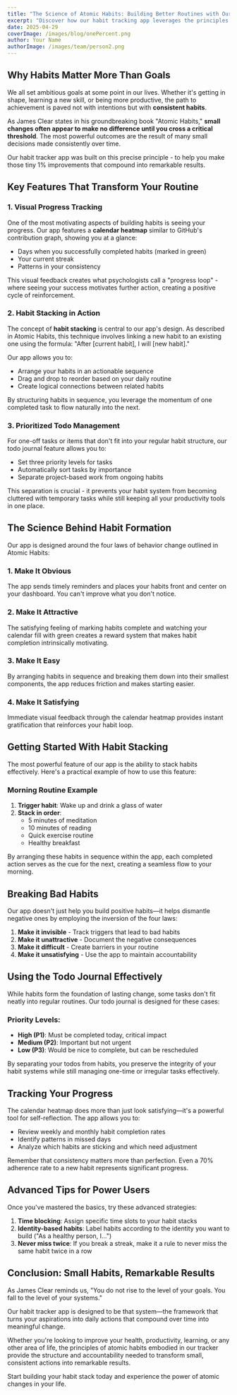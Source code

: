 ```yaml
---
title: "The Science of Atomic Habits: Building Better Routines with Our Habit Tracker"
excerpt: "Discover how our habit tracking app leverages the principles of Atomic Habits to help you build lasting positive changes through habit stacking, visual progress tracking, and prioritized task management."
date: 2025-04-29
coverImage: /images/blog/onePercent.png
author: Your Name
authorImage: /images/team/person2.png
---
```


## Why Habits Matter More Than Goals

We all set ambitious goals at some point in our lives. Whether it's getting in shape, learning a new skill, or being more productive, the path to achievement is paved not with intentions but with **consistent habits**.

As James Clear states in his groundbreaking book "Atomic Habits," **small changes often appear to make no difference until you cross a critical threshold**. The most powerful outcomes are the result of many small decisions made consistently over time.

Our habit tracker app was built on this precise principle - to help you make those tiny 1% improvements that compound into remarkable results.

## Key Features That Transform Your Routine

### 1. Visual Progress Tracking

One of the most motivating aspects of building habits is seeing your progress. Our app features a **calendar heatmap** similar to GitHub's contribution graph, showing you at a glance:

- Days when you successfully completed habits (marked in green)
- Your current streak
- Patterns in your consistency

This visual feedback creates what psychologists call a "progress loop" - where seeing your success motivates further action, creating a positive cycle of reinforcement.

### 2. Habit Stacking in Action

The concept of **habit stacking** is central to our app's design. As described in Atomic Habits, this technique involves linking a new habit to an existing one using the formula: "After [current habit], I will [new habit]."

Our app allows you to:

- Arrange your habits in an actionable sequence
- Drag and drop to reorder based on your daily routine
- Create logical connections between related habits

By structuring habits in sequence, you leverage the momentum of one completed task to flow naturally into the next.

### 3. Prioritized Todo Management

For one-off tasks or items that don't fit into your regular habit structure, our todo journal feature allows you to:

- Set three priority levels for tasks
- Automatically sort tasks by importance
- Separate project-based work from ongoing habits

This separation is crucial - it prevents your habit system from becoming cluttered with temporary tasks while still keeping all your productivity tools in one place.

## The Science Behind Habit Formation

Our app is designed around the four laws of behavior change outlined in Atomic Habits:

### 1. Make It Obvious

The app sends timely reminders and places your habits front and center on your dashboard. You can't improve what you don't notice.

### 2. Make It Attractive

The satisfying feeling of marking habits complete and watching your calendar fill with green creates a reward system that makes habit completion intrinsically motivating.

### 3. Make It Easy

By arranging habits in sequence and breaking them down into their smallest components, the app reduces friction and makes starting easier.

### 4. Make It Satisfying

Immediate visual feedback through the calendar heatmap provides instant gratification that reinforces your habit loop.

## Getting Started With Habit Stacking

The most powerful feature of our app is the ability to stack habits effectively. Here's a practical example of how to use this feature:

### Morning Routine Example

1. **Trigger habit**: Wake up and drink a glass of water
2. **Stack in order**:
   - 5 minutes of meditation
   - 10 minutes of reading
   - Quick exercise routine
   - Healthy breakfast

By arranging these habits in sequence within the app, each completed action serves as the cue for the next, creating a seamless flow to your morning.

## Breaking Bad Habits

Our app doesn't just help you build positive habits—it helps dismantle negative ones by employing the inversion of the four laws:

1. **Make it invisible** - Track triggers that lead to bad habits
2. **Make it unattractive** - Document the negative consequences
3. **Make it difficult** - Create barriers in your routine
4. **Make it unsatisfying** - Use the app to maintain accountability

## Using the Todo Journal Effectively

While habits form the foundation of lasting change, some tasks don't fit neatly into regular routines. Our todo journal is designed for these cases:

### Priority Levels:

- **High (P1)**: Must be completed today, critical impact
- **Medium (P2)**: Important but not urgent
- **Low (P3)**: Would be nice to complete, but can be rescheduled

By separating your todos from habits, you preserve the integrity of your habit systems while still managing one-time or irregular tasks effectively.

## Tracking Your Progress

The calendar heatmap does more than just look satisfying—it's a powerful tool for self-reflection. The app allows you to:

- Review weekly and monthly habit completion rates
- Identify patterns in missed days
- Analyze which habits are sticking and which need adjustment

Remember that consistency matters more than perfection. Even a 70% adherence rate to a new habit represents significant progress.

## Advanced Tips for Power Users

Once you've mastered the basics, try these advanced strategies:

1. **Time blocking**: Assign specific time slots to your habit stacks
2. **Identity-based habits**: Label habits according to the identity you want to build ("As a healthy person, I...")
3. **Never miss twice**: If you break a streak, make it a rule to never miss the same habit twice in a row

## Conclusion: Small Habits, Remarkable Results

As James Clear reminds us, "You do not rise to the level of your goals. You fall to the level of your systems."

Our habit tracker app is designed to be that system—the framework that turns your aspirations into daily actions that compound over time into meaningful change.

Whether you're looking to improve your health, productivity, learning, or any other area of life, the principles of atomic habits embodied in our tracker provide the structure and accountability needed to transform small, consistent actions into remarkable results.

Start building your habit stack today and experience the power of atomic changes in your life.